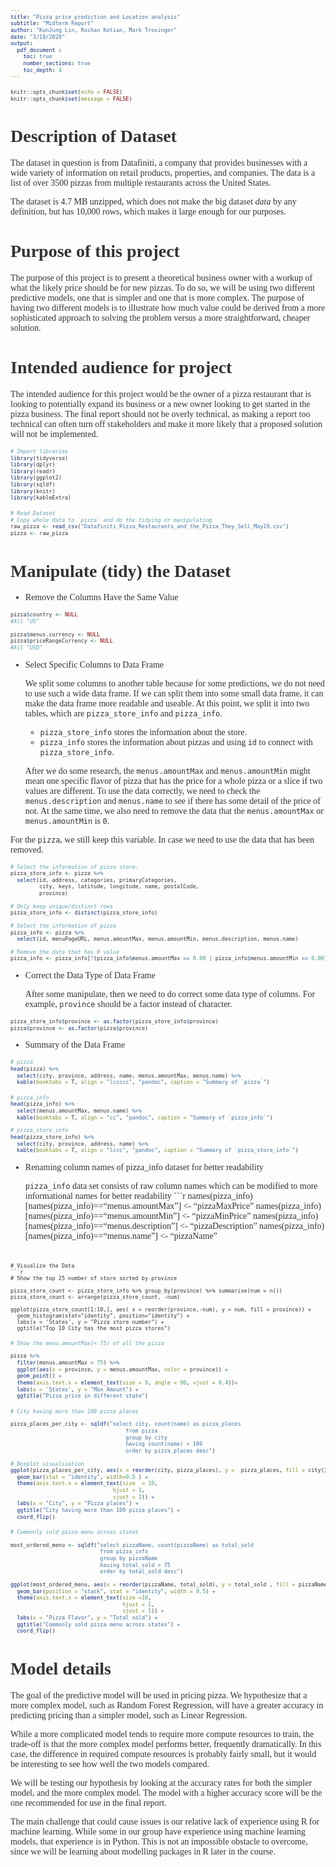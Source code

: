 ```yaml
---
title: "Pizza price prediction and Location analysis"
subtitle: "Midterm Report"
author: "KunJung Lin, Roshan Kotian, Mark Trovinger"
date: "3/18/2020"
output: 
  pdf_document : 
    toc: true
    number_sections: true
    toc_depth: 4
---
```


<style>
body, h1, h2, h3, h4 {
    font-family: "Bookman", serif;
}

body {
    color: #333333;
}
a, a:hover {
    color: red;
}
pre {
    font-size: 10px;
}
</style>

```r
knitr::opts_chunk$set(echo = FALSE)
knitr::opts_chunk$set(message = FALSE)
```

# Description of Dataset
The dataset in question is from Datafiniti, a company that provides businesses with a wide variety of information on retail products, properties, and companies. The data is a list of over 3500 pizzas from multiple restaurants across the United States. 

The dataset is 4.7 MB unzipped, which does not make the big dataset *data* by any definition, but has 10,000 rows, which makes it large enough for our purposes.  

# Purpose of this project
The purpose of this project is to present a theoretical business owner with a workup of what the likely price should be for new pizzas. To do so, we will be using two different predictive models, one that is simpler and one that is more complex. The purpose of having two different models is to illustrate how much value could be derived from a more sophisticated approach to solving the problem versus a more straightforward, cheaper solution.

# Intended audience for project
The intended audience for this project would be the owner of a pizza restaurant that is looking to potentially expand its business or a new owner looking to get started in the pizza business. The final report should not be overly technical, as making a report too technical can often turn off stakeholders and make it more likely that a proposed solution will not be implemented. 

```r
# Import libraries
library(tidyverse)
library(dplyr)
library(readr)
library(ggplot2)
library(sqldf)
library(knitr)
library(kableExtra)
```

```r
# Read Dataset
# Copy whole data to `pizza` and do the tidying or manipulating
raw_pizza <- read_csv("Datafiniti_Pizza_Restaurants_and_the_Pizza_They_Sell_May19.csv")
pizza <- raw_pizza
```

# Manipulate (tidy) the Dataset

* Remove the Columns Have the Same Value
```r
pizza$country <- NULL
#All "US"

pizza$menus.currency <- NULL
pizza$priceRangeCurrency <- NULL
#All "USD"
```

* Select Specific Columns to Data Frame

  We split some columns to another table because for some predictions, we do not need to use such a wide data frame. 
  If we can split them into some small data frame, it can make the data frame more readable and useable.
  At this point, we split it into two tables, which are `pizza_store_info` and `pizza_info`.

  + `pizza_store_info` stores the information about the store.
  + `pizza_info` stores the information about pizzas and using `id` to connect with `pizza_store_info`.

  After we do some research, the `menus.amountMax` and `menus.amountMin` might mean one specific flavor of pizza that has the price for a whole pizza or a slice if two values are different. 
  To use the data correctly, we need to check the `menus.description` and `menus.name` to see if there has some detail of the price of not.
  At the same time, we also need to remove the data that the `menus.amountMax` or `menus.amountMin` is `0`.

For the `pizza`, we still keep this variable. In case we need to use the data that has been removed.
```r
# Select the information of pizza store.
pizza_store_info <- pizza %>% 
  select(id, address, categories, primaryCategories, 
         city, keys, latitude, longitude, name, postalCode, 
         province)

# Only keep unique/distinct rows 
pizza_store_info <- distinct(pizza_store_info)

# Select the information of pizza
pizza_info <- pizza %>% 
  select(id, menuPageURL, menus.amountMax, menus.amountMin, menus.description, menus.name)

# Remove the data that has 0 value
pizza_info <- pizza_info[!(pizza_info$menus.amountMax == 0.00 | pizza_info$menus.amountMin == 0.00),]
```

* Correct the Data Type of Data Frame

  After some manipulate, then we need to do correct some data type of columns. 
  For example, `province` should be a factor instead of character.

```r
pizza_store_info$province <- as.factor(pizza_store_info$province)
pizza$province <- as.factor(pizza$province)

```
* Summary of the Data Frame
```r
# pizza
head(pizza) %>%
  select(city, province, address, name, menus.amountMax, menus.name) %>%
  kable(booktabs = T, align = "lccccc", "pandoc", caption = "Summary of `pizza`") 
```

\newpage
```r
# pizza_info
head(pizza_info) %>%
  select(menus.amountMax, menus.name) %>%
  kable(booktabs = T, align = "cc", "pandoc", caption = "Summary of `pizza_info`") 

# pizza_store_info
head(pizza_store_info) %>%
  select(city, province, address, name) %>%
  kable(booktabs = T, align = "lccc", "pandoc", caption = "Summary of `pizza_store_info`") 
```

* Renaming column names of pizza_info dataset for better readability

  `pizza_info` data set consists of raw column names which can be modified to more informational names for better readability
```r

names(pizza_info)[names(pizza_info)=="menus.amountMax"] <- "pizzaMaxPrice"
names(pizza_info)[names(pizza_info)=="menus.amountMin"] <- "pizzaMinPrice"
names(pizza_info)[names(pizza_info)=="menus.description"] <- "pizzaDescription"
names(pizza_info)[names(pizza_info)=="menus.name"] <- "pizzaName"
  
```


# Visualize the Data
```r
# Show the top 25 number of store sorted by province

pizza_store_count <- pizza_store_info %>% group_by(province) %>% summarise(num = n())
pizza_store_count <- arrange(pizza_store_count, -num)

ggplot(pizza_store_count[1:10,], aes( x = reorder(province,-num), y = num, fill = province)) + 
  geom_histogram(stat="identity", position="identity") +
  labs(x = 'States', y = "Pizza store number") + 
  ggtitle("Top 10 City has the most pizza stores")

```

```r
# Show the menu.amountMax(< 75) of all the pizza

pizza %>%
  filter(menus.amountMax < 75) %>%
  ggplot(aes(x = province, y = menus.amountMax, color = province)) + 
  geom_point() +
  theme(axis.text.x = element_text(size = 9, angle = 90, vjust = 0.4))+
  labs(x = 'States', y = "Max Amount") +
  ggtitle("Pizza price in different state")

```

```r
# City having more than 100 pizza places

pizza_places_per_city <- sqldf("select city, count(name) as pizza_places
                                    from pizza
                                    group by city
                                    having count(name) > 100
                                    order by pizza_places desc")

# Boxplot visualization
ggplot(pizza_places_per_city, aes(x = reorder(city, pizza_places), y =  pizza_places, fill = city)) +
  geom_bar(stat = "identity", width=0.5 ) +
  theme(axis.text.x = element_text(size  = 10,
                                hjust = 1,
                                vjust = 1)) +
  labs(x = "City", y = "Pizza places") + 
  ggtitle("City having more than 100 pizza places") + 
  coord_flip()

```

```r
# Commonly sold pizza menu across states

most_ordered_menu <- sqldf("select pizzaName, count(pizzaName) as total_sold
                            from pizza_info
                            group by pizzaName
                            having total_sold > 75
                            order by total_sold desc")

ggplot(most_ordered_menu, aes(x = reorder(pizzaName, total_sold), y = total_sold , fill = pizzaName)) +
  geom_bar(position = "stack", stat = "identity", width = 0.5) +
  theme(axis.text.x = element_text(size =10,
                                   hjust = 1,
                                   vjust = 1)) +
  labs(x = "Pizza Flavor", y = "Total sold") + 
  ggtitle("Commonly sold pizza menu across states") + 
  coord_flip()
```

# Model details

The goal of the predictive model will be used in pricing pizza. We hypothesize that a more complex model, such as Random Forest Regression, will have a greater accuracy in predicting pricing than a simpler model, such as Linear Regression. 

While a more complicated model tends to require more compute resources to train, the trade-off is that the more complex model performs better, frequently dramatically. In this case, the difference in required compute resources is probably fairly small, but it would be interesting to see how well the two models compared.

We will be testing our hypothesis by looking at the accuracy rates for both the simpler model, and the more complex model. The model with a higher accuracy score will be the one recommended for use in the final report.

The main challenge that could cause issues is our relative lack of experience using R for machine learning. While some in our group have experience using machine learning models, that experience is in Python. This is not an impossible obstacle to overcome, since we will be learning about modelling packages in R later in the course.
